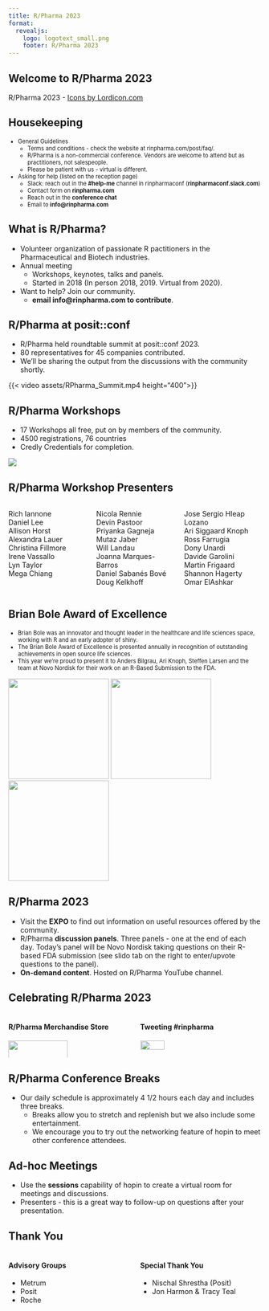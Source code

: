 ```yaml
---
title: R/Pharma 2023
format:
  revealjs:
    logo: logotext_small.png
    footer: R/Pharma 2023
---
```


## Welcome to R/Pharma 2023

<script src="https://cdn.lordicon.com/lordicon-1.1.0.js"></script>
<lord-icon
    src="https://cdn.lordicon.com/lupuorrc.json"
    trigger="loop"
    style="width:500px;height:500px">
</lord-icon>


::: footer
R/Pharma 2023  -  <a href="https://lordicon.com/">Icons by Lordicon.com</a>
:::

## Housekeeping

::: {style="font-size: 80%;"}
-  General Guidelines
    -  Terms and conditions - check the website at rinpharma.com/post/faq/.
    -  R/Pharma is a non-commercial conference.  Vendors are welcome to attend but as practitioners, not salespeople.
    -  Please be patient with us - virtual is different.
-  Asking for help (listed on the reception page)
    - Slack: reach out in the **#help-me** channel in rinpharmaconf (**rinpharmaconf.slack.com**)
    -  Contact form on **rinpharma.com**
    -  Reach out in the **conference chat**
    -  Email to **info@rinpharma.com**
:::

## What is R/Pharma?

-  Volunteer organization of passionate R pactitioners in the Pharmaceutical and Biotech industries.
-  Annual meeting
    -  Workshops, keynotes, talks and panels.
    -  Started in 2018 (In person 2018, 2019.  Virtual from 2020).
-  Want to help?  Join our community.
    -  **email info@rinpharma.com to contribute**.

## R/Pharma at posit::conf

-  R/Pharma held roundtable summit at posit::conf 2023.
-  80 representatives for 45 companies contributed.
-  We'll be sharing the output from the discussions with the community shortly.

{{< video assets/RPharma_Summit.mp4 height="400">}}

## R/Pharma Workshops

-  17 Workshops all free, put on by members of the community.
-  4500 registrations, 76 countries
-  Credly Credentials for completion.

![](assets/credly.png)

## R/Pharma Workshop Presenters

:::: {.columns}

::: {.column width="33%"}
Rich Iannone  
Daniel Lee  
Allison Horst  
Alexandra Lauer  
Christina Fillmore  
Irene Vassallo  
Lyn Taylor  
Mega Chiang
:::

::: {.column width="33%"}
Nicola Rennie  
Devin Pastoor  
Priyanka Gagneja  
Mutaz Jaber  
Will Landau  
Joanna Marques-Barros  
Daniel Sabanés Bové  
Doug Kelkhoff
:::

::: {.column width="33%"}
Jose Sergio Hleap Lozano  
Ari Siggaard Knoph  
Ross Farrugia  
Dony Unardi  
Davide Garolini  
Martin Frigaard  
Shannon Hagerty  
Omar ElAshkar
:::

::::

## Brian Bole Award of Excellence

::: {style="font-size: 80%;"}

-  Brian Bole was an innovator and thought leader in the healthcare and life sciences space, working with R and an early adopter of shiny.
-  The Brian Bole Award of Excellence is presented annually in recognition of outstanding achievements in open source life sciences.
-  This year we're proud to present it to Anders Bilgrau, Ari Knoph, Steffen Larsen and the team at Novo Nordisk for their work on an R-Based Submission to the FDA.

:::

![](assets/abiu_hex.png){width=200}
![](assets/aikp_hex.png){width=200}
![](assets/sffl_hex.png){width=200}


## R/Pharma 2023

-  Visit the **EXPO** to find out information on useful resources offered by the community.
-  R/Pharma **discussion panels**.  Three panels - one at the end of each day.  Today's panel will be Novo Nordisk taking questions on their R-based FDA submission (see slido tab on the right to enter/upvote questions to the panel).
-  **On-demand content**.  Hosted on R/Pharma YouTube channel.

## Celebrating R/Pharma 2023

:::: {.columns}

::: {.column width="50%"}
#### R/Pharma Merchandise Store
![](assets/bonfire.png){width=70%}
:::

::: {.column width="50%"}
#### Tweeting #rinpharma
![](assets/twitter-hashtag.png){width=45%}
:::

::::

## R/Pharma Conference Breaks

-  Our daily schedule is approximately 4 1/2 hours each day and includes three breaks.
    -  Breaks allow you to stretch and replenish but we also include some entertainment.
    -  We encourage you to try out the networking feature of hopin to meet other conference attendees.

## Ad-hoc Meetings

-  Use the **sessions** capability of hopin to create a virtual room for meetings and discussions.
-  Presenters - this is a great way to follow-up on questions after your presentation.

## Thank You

:::: {.columns}

::: {.column width="50%"}
#### Advisory Groups
-  Metrum 
-  Posit
-  Roche
:::
::: {.column width="50%"}
#### Special Thank You
-  Nischal Shrestha (Posit)
-  Jon Harmon & Tracy Teal
:::

::::



